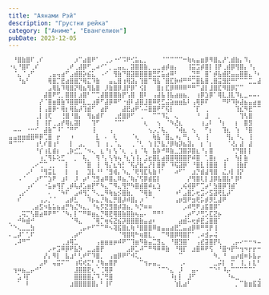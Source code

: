 ```yaml
---
title: "Аянами Рэй"
description: "Грустни рейка"
category: ["Аниме", "Евангелион"]
pubDate: 2023-12-05
---
```


```
⠀⠘⣿⣷⣿⠏⢀⠎⠀⠀⠀⠀⠀⠀⠀⡰⠉⣴⣿⠟⠁⠀⢀⡠⠐⠊⠩⠟⢊⣥⣄⡀⠀⠀⠀⠈⠉⠉⠉⠉⠒⢷⢦⣤⣶⡿⠻⣿⣄⡜⢁⣾⣷⡄⠹⡄⠀⠀⠀⠀⠀⠀⠀⠀⠀
⠐⢆⠘⣿⠏⢀⠎⠀⠀⠀⠀⠀⠀⢀⠞⢀⣼⡿⠋⣀⠴⠊⠁⡀⣀⣤⣄⡀⣽⣿⣿⣷⡀⣀⣀⣴⡾⣶⡄⠀⠀⢸⣭⣩⡾⣿⡇⢸⡟⢀⣾⡿⢻⣿⡄⠘⡄⠀⠀⠀⠀⠀⠀⠀⠀
⠀⠈⣄⠈⢠⠋⠀⠀⠀⢀⣤⢤⣴⠋⣠⣾⣿⡵⣮⣅⠀⠠⠊⠀⢻⣷⠙⣿⣽⣿⣿⣿⣿⣛⣋⣥⣴⠿⠃⠀⠀⢀⣙⣛⠀⣿⠁⡾⣧⣾⣟⣤⣤⣿⣿⣄⠘⠆⠀⠀⠀⠀⠀⠀⠀
⠀⠀⠘⣦⠃⠀⠀⠀⠀⢿⣿⡉⣟⣴⣿⣿⡙⢿⣍⠹⣷⠀⠀⣤⣄⣿⢰⢿⣽⡄⢹⣿⠉⢻⣧⠈⣿⣏⡷⠾⠛⠛⣉⣿⣧⣿⢀⣿⣭⣻⣟⠛⠋⠉⠉⣉⣀⣼⣦⣤⣤⣦⠀⢰⡄
⠀⠀⠀⠀⠀⠀⠀⠀⠀⣠⢿⣧⠹⢿⣿⡝⢿⣦⢻⣧⣿⠀⡸⣷⣿⡿⣸⡟⡿⠁⢪⡇⠀⠀⣿⡆⣏⡿⠿⠿⠿⠛⠛⠉⣼⡇⣸⣿⣏⠻⣿⡿⡍⠉⠀⠀⠀⠀⠘⣿⣿⣿⣿⣿⡇
⠀⠀⠀⠀⠀⠀⠀⠀⣼⣿⠟⢋⡀⣿⣿⡇⣰⣿⠃⠉⢉⣼⣿⣿⣿⣷⡟⢡⣿⠀⣿⠇⠀⢠⣼⣧⢸⣧⣴⣶⣦⡀⠀⢰⡿⣱⡿⠁⢿⣇⣸⣇⠹⣆⣀⠤⠤⠄⠒⠛⠉⠙⣋⣘⣩
⠀⠀⠀⠀⠀⠀⠀⡜⠈⣿⣶⣿⣷⠹⣿⣿⠿⣇⣀⣰⡿⠋⣼⡿⠿⠋⠐⣾⠇⣼⣿⣸⣿⠿⢟⣋⣬⣵⣶⣶⣧⠇⢠⢿⡿⠏⠀⠀⠀⠛⠟⠹⡷⣼⣦⣤⣴⣶⣶⣿⣿⣿⣿⣿⣿
⠀⠀⠀⠀⠀⠀⠀⡇⢠⣿⡿⠂⢿⡆⢿⣧⡼⢹⣾⠋⠀⣴⡟⠀⠀⠀⣼⣟⣴⠟⠡⠬⣿⣿⠟⠋⢯⡇⠀⠀⠀⠀⠈⡏⠀⢀⠀⠀⠀⠀⠀⠀⢹⣎⠻⣟⠉⠉⠁⠀⢰⣶⣶⡠⣶
⠀⠀⠀⠀⠀⠀⢀⡇⢸⢏⠀⠀⢘⣿⠘⣿⡄⠀⢻⣦⣾⠏⠀⠀⢀⣞⣿⡿⠋⠀⢀⠀⠀⠉⠉⠹⣅⠀⢄⠀⠀⠀⠀⠘⠀⣸⠀⠀⡀⠀⠀⠀⠀⢹⢣⣿⠀⠀⠀⠀⠀⠀⠀⠀⠀
⠀⠀⠀⠀⠀⠀⢸⠀⢸⡏⢀⣠⡞⢿⣆⣽⡇⠀⠀⢹⠋⠀⠀⠀⠈⠉⠁⠀⠀⠀⠀⢆⠀⠀⢢⠀⠈⠳⣜⣆⠀⠀⠀⠀⢰⣠⠇⠀⠘⡆⠀⠀⡆⠀⣿⣻⠀⠀⠀⠀⠀⠀⠀⠀⠀
⠀⠤⠤⠀⠐⠒⠊⠀⣼⣷⠉⠸⠁⠈⠛⠋⠀⠀⠀⢸⠀⠀⠀⢠⠀⠀⠀⠀⠀⠀⠀⠀⢢⡠⡈⢧⡀⠀⠈⢾⣆⠀⢢⠀⠀⠋⡆⠀⠀⢹⣆⠀⢱⠀⠘⣿⠀⠀⠀⠀⠀⢠⣄⡀⠀
⣤⣤⣶⣶⣾⣿⠿⡿⢉⣿⠀⡖⠀⠀⠰⠀⠀⠀⠀⠀⣇⠀⠄⠀⢇⠀⠀⠀⠈⢆⠀⠀⠀⢷⣧⠈⣿⣄⠰⡄⠛⡄⠀⢣⠀⢸⠀⠀⠀⠀⢻⡄⠘⢄⠀⢸⠀⠀⠀⠀⢠⣸⣿⣯⣤
⠛⠉⠉⠁⠀⠀⢰⢃⠎⣿⢰⠃⠀⠀⡇⠀⣠⡀⠀⠀⢹⠀⢰⢀⠈⣄⠀⠀⢀⠈⢃⠀⢱⢸⡙⣧⡘⡿⢷⡽⣦⣽⡄⠀⡆⠈⡆⠀⠀⠀⠈⢜⡄⣼⠀⣼⠀⠀⠀⠀⠈⣿⣿⣿⠯
⠀⠀⠀⠀⠀⠀⠘⡎⢰⣇⣾⡆⠀⢀⡷⣊⣁⠈⠲⢄⠀⣆⠘⡆⢣⠈⢆⠀⡀⡆⠈⢧⠀⣧⡷⠚⠿⣷⣀⣹⣿⡽⣿⣆⠘⡄⣿⠀⠀⠀⠀⠘⡙⣿⡇⡇⠀⠀⠀⠀⣶⣿⣿⣽⣷
⠀⠀⠀⠀⠀⠀⠀⢰⡈⢻⡧⢕⣋⠀⠀⡀⠀⢧⡀⠀⢻⠘⡄⢣⢳⢦⠘⣆⢱⢸⡄⣨⣖⣿⣇⣴⣿⣿⢿⣿⣿⡟⠾⣿⠀⢁⣿⡆⠀⢀⡄⠀⢳⡇⣷⠀⠀⠀⠀⠀⢸⣿⣿⣷⣟
⠀⠀⠀⠀⠀⢀⠔⢉⠉⢀⡀⠀⠀⡇⠀⠀⠀⠈⣿⠀⢸⠀⢻⡌⣆⢳⡃⠈⢯⡜⣷⣁⡜⡇⣿⡿⠁⠹⢯⣽⡿⠁⠘⣿⣇⢸⣿⣿⠀⢸⠀⠀⢸⣷⡏⠀⠀⠀⠀⠀⢸⣿⣿⡿⣿
⠀⠀⠀⠀⡠⠃⠀⠘⢻⣭⣇⠀⠀⡇⠀⢰⠀⠀⣹⣇⠘⠃⠈⣻⢾⡄⠱⣄⠈⢟⢻⣏⢧⣷⠸⠁⠀⠀⠴⠋⠁⠀⣰⡙⣾⣼⢻⣿⠀⣌⡰⡇⢸⡝⠀⠀⠀⠀⠀⠀⣼⢻⣿⡇⢉
⠀⠀⠠⠈⠀⠀⡰⠋⠉⣱⠟⠀⣰⠇⠀⡸⠀⡴⠃⢙⣻⣴⠿⣿⣄⠿⣦⡈⢷⡌⢫⡿⣾⣯⡇⠀⠀⠀⠀⠀⠀⡜⢻⣿⢇⡇⣸⡿⣧⣿⣧⠃⡿⠃⠀⠀⠀⠀⠀⠀⠠⣬⣋⠁⠉
⠀⠀⠀⠀⢠⠎⠀⠀⠐⣥⡶⢻⡏⢀⡾⢧⡼⣡⣶⡟⠋⠳⣄⠉⠻⣄⢻⡛⠳⣿⣾⣿⠾⣆⣱⠀⠀⠀⠀⢀⢮⢾⡿⠋⢉⡴⠃⣳⣿⡿⢹⣾⠁⠀⠀⠀⠀⠀⠀⠀⠀⢹⣿⣷⣦
⠀⠀⢀⡔⠁⠀⠀⠀⠀⠄⠀⠈⠳⠏⠀⣠⠾⢻⡁⠙⢄⣀⠻⢷⣦⡪⣿⣷⡀⠀⠙⢿⣷⠀⠈⠀⠀⠀⠰⠃⣠⣿⡡⢖⣩⠔⣫⣽⢟⣇⡼⠁⠀⠀⠀⠀⠀⠀⠀⠀⢰⣦⡉⣾⣿
⠀⠀⠎⠀⠀⠀⠀⢠⡠⡈⠈⠀⠀⣠⡾⣃⠀⠀⠹⡦⣄⡘⢷⣄⡛⣿⡼⠾⣿⡄⡰⠈⠀⠁⠀⠀⠀⠀⢠⡶⣻⠟⣲⢟⡥⡾⡻⣃⣼⠟⠀⠀⠀⠀⠀⠀⠀⠀⠀⠀⠸⣿⣷⢻⣿
⠀⠀⠀⠀⠀⢀⣴⣫⠲⣧⣥⣦⣴⡛⢳⣌⠳⣄⡀⠘⢦⡫⣝⣻⣿⡾⣽⣦⡀⠳⡙⠶⠶⠀⠀⠀⠀⠀⠀⠀⡠⠾⢛⠟⣰⣯⣿⡿⠁⠀⠀⠀⠀⠀⠀⠀⠀⠀⠀⠀⢀⣰⣿⢸⣿
⠀⠀⢀⢭⡉⢣⣿⣴⠿⠟⠛⠁⠈⠳⡄⡇⠉⠛⠿⣶⣄⡙⢿⣟⢿⣿⣷⣿⣷⢦⣤⠄⠀⠛⠛⠃⠀⠀⠀⠀⢀⡴⠋⠜⢛⡡⣏⣝⡦⠀⠀⠀⠀⠀⠀⠀⠀⠀⠀⠀⠈⣿⣧⣼⡟
⡀⠀⠚⠷⣾⠚⠀⠀⠀⠀⠀⠀⠀⠀⠈⠻⣄⠀⠀⠈⢿⡉⢶⢮⣝⣮⡽⣿⣿⣿⣷⣤⣴⠆⠀⠀⠀⠀⠀⣴⣾⠥⢖⡾⣟⣨⣿⣿⠁⠀⠀⠀⠀⠀⠀⠀⠀⠀⠀⠀⠸⣿⣿⣟⣡
⠈⠑⢄⣀⣀⣳⠀⠀⠀⠀⠀⠀⠀⠀⠀⠀⢀⡤⠖⠋⠉⠉⠛⠢⢽⣯⣿⣆⢷⠘⣿⣿⣿⠿⣶⣤⣤⣴⣟⣁⣤⣴⡿⠿⠛⢛⡟⢸⠀⠀⠀⠀⠀⠀⠀⠀⠀⠀⠀⠀⠀⠀⢠⣤⣄
⠄⣀⡼⠁⢁⠏⠀⠀⠀⠀⠀⠀⠀⠀⢀⡴⠋⠀⠀⠀⠀⠀⠀⠀⠀⠈⢻⣿⢿⠓⢶⣿⣇⡀⠀⠉⠻⣿⡿⢿⣿⡏⠁⢀⠴⣺⡤⢬⠀⠀⠀⠀⠀⠀⠀⠀⠀⠀⠀⠀⠀⠀⠀⣿⡟
⠀⢀⠼⠛⠉⠀⠀⠀⠀⠀⠀⠀⢀⣰⢿⣁⠀⠀⠀⠀⢠⣶⣶⣶⡶⠾⠟⠉⢹⣶⠻⣷⣤⣉⣻⣄⠀⠘⣿⣻⣿⠁⠀⢠⣞⣽⣿⡟⢇⠀⠀⢀⡤⠔⠒⠒⠲⠤⡀⠀⠀⠀⠀⣿⡇
⠀⠀⠀⠀⠀⠀⠀⠀⠀⡠⠖⣩⠿⡿⠟⣧⡳⠀⣀⣠⣿⡟⠀⠀⠀⠀⠀⣠⡿⣁⠼⠉⠛⠻⠿⠿⣷⠀⠘⢿⡏⠀⣰⣿⠿⠟⢫⠀⠘⣿⠲⡟⠓⢲⠲⡖⡖⠒⠚⠷⡒⠢⠤⣿⡇
⠀⠀⠀⠀⠀⠀⠀⠀⡜⡄⠻⡇⠀⣧⣰⠃⢃⠞⠋⠹⣿⡀⠀⢠⣶⡿⠟⠋⠺⢅⡀⠀⠀⠀⠀⠀⠀⠀⠀⠉⠀⠀⠀⠀⠀⠀⠀⠳⡀⠘⠀⣤⡴⣾⠶⡧⣧⡤⣤⠂⢣⠀⠀⣿⣿
⠀⠀⠀⠀⠀⠀⠀⣠⠟⠀⢤⣭⠍⠉⠀⢰⢯⢞⣍⠃⡘⢷⣤⣿⡟⠀⠀⠀⠀⠀⠉⢲⡤⣤⣀⠀⠀⠀⠀⢀⠄⠀⠀⠀⠀⠀⠀⣀⡬⡇⠀⡍⠀⢸⡀⡆⣇⠃⡻⠀⢸⠀⠀⠙⠟
⠀⢲⠶⣦⣀⡤⠚⠁⠀⠀⠀⠀⠀⠀⠀⣸⣿⣿⣟⢆⠈⢈⢿⡿⠀⠀⠀⠀⠀⠀⠀⠀⠀⠀⠈⠉⠑⣄⠀⡸⠀⠀⣤⠄⠀⠀⠉⠑⠃⠸⡤⠉⠉⠉⠉⠉⠁⠀⠀⠀⣮⡄⠀⠀⠀
⠀⠀⣡⠸⡏⠀⠀⠀⠀⠀⠀⠀⠀⠀⠀⣿⣿⣿⣿⡌⠹⡈⢛⣿⠀⠀⠀⠀⠀⠀⠀⠀⠀⠀⠀⠀⠀⠸⡆⡇⠀⣸⠋⠀⠀⠀⠀⠀⠀⠀⠘⠦⣀⠀⠀⠀⠀⢀⣠⢾⣿⡇⠀⠀⣴
⠀⠀⠁⠀⠇⠀⠀⠀⠀⠀⠀⠀⠀⠀⣰⣿⣿⣿⣿⣿⡄⠃⢸⠏⠀⠀⠀⠀⠀⠀⠀⠀⠀⠀⠀⠀⠀⠀⢱⣇⣴⠃⠀⠀⠀⠀⠀⠀⠀⠀⠀⠀⡀⠉⣷⣶⣯⣽⣿⣿⣿⡇⣠⡾⠟
```
